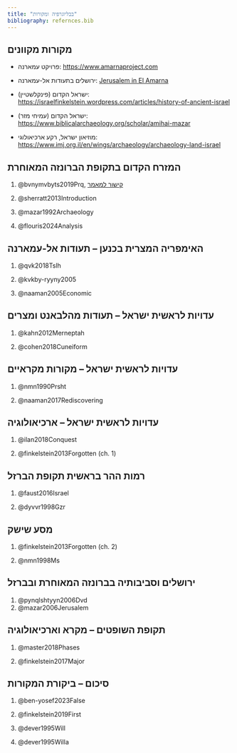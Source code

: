 ```yaml
---
title: "בבליוגרפיה ומקורות"
bibliography: refernces.bib
---
```


## מקורות מקוונים

-   פרויקט עמארנה: [https://www.amarnaproject.com](https://www.amarnaproject.com/)

-   ירושלים בתעודות אל-עמארנה: [Jerusalem in El Amarna](https://www.bibleodyssey.org/articles/jerusalem-in-the-amarna-letters/)

-   ישראל הקדום (פינקלשטיין): [https://israelfinkelstein.wordpress.com/articles/history-of-ancient-israel](https://israelfinkelstein.wordpress.com/articles/history-of-ancient-israel/)

-   ישראל הקדום (עמיחי מזר): [https://www.biblicalarchaeology.org/scholar/amihai-mazar](https://www.biblicalarchaeology.org/scholar/amihai-mazar/)

-   מוזיאון ישראל, רקע ארכיאולוגי: <https://www.imj.org.il/en/wings/archaeology/archaeology-land-israel>

## המזרח הקדום בתקופת הברונזה המאוחרת

1.  @bvnymvbyts2019Prq, [קישור למאמר](https://drive.google.com/file/d/1JGE7NJo5lzDl4XfkHsXJEKPXkbk9Uy4y/view?usp=sharing){target="_blank"}

2.  @sherratt2013Introduction

3.  @mazar1992Archaeology

4.  @flouris2024Analysis

## האימפריה המצרית בכנען – תעודות אל-עמארנה

1.  @qvk2018Tslh

2.  @kvkby-ryyny2005

3.  @naaman2005Economic

## עדויות לראשית ישראל – תעודות מהלבאנט ומצרים

1.  @kahn2012Merneptah

2.  @cohen2018Cuneiform

##  עדויות לראשית ישראל – מקורות מקראיים

1.  @nmn1990Prsht

2.  @naaman2017Rediscovering

## עדויות לראשית ישראל – ארכיאולוגיה

1.  @ilan2018Conquest

2.  @finkelstein2013Forgotten (ch. 1)

## רמות ההר בראשית תקופת הברזל

1.  @faust2016Israel

2.  @dyvvr1998Gzr

## מסע שישק

1.  @finkelstein2013Forgotten (ch. 2)

2.  @nmn1998Ms

## ירושלים וסביבותיה בברונזה המאוחרת ובברזל

1.  @pynqlshtyyn2006Dvd
2.  @mazar2006Jerusalem

## תקופת השופטים – מקרא וארכיאולוגיה

1.  @master2018Phases

2.  @finkelstein2017Major

## סיכום – ביקורת המקורות

1.  @ben-yosef2023False

2.  @finkelstein2019First

3.  @dever1995Will

4.  @dever1995Willa
